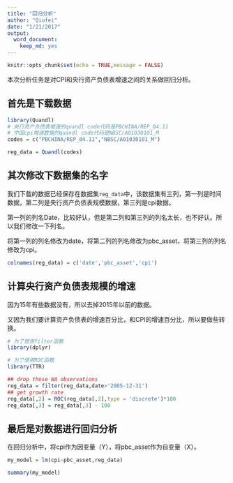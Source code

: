 ```yaml
---
title: "回归分析"
author: "Qiufei"
date: "1/21/2017"
output: 
  word_document: 
    keep_md: yes
---
```


```r

knitr::opts_chunk$set(echo = TRUE,message = FALSE)

```


本次分析任务是对CPI和央行资产负债表增速之间的关系做回归分析。

## 首先是下载数据

```r
library(Quandl)
# 央行资产负债表增速的quandl code代码是PBCHINA/REP_04.11
# 中国cpi增速数据的quandl code代码是NBSC/A01030101_M
codes = c("PBCHINA/REP_04.11","NBSC/A01030101_M")

reg_data = Quandl(codes)

```

## 其次修改下数据集的名字

我们下载的数据已经保存在数据集`reg_data`中，该数据集有三列，第一列是时间数据，第二列是央行资产负债表规模数据，第三列是cpi数据。

第一列的列名Date，比较好认，但是第二列和第三列的列名太长，也不好认。所以我们修改一下列名。

将第一列的列名修改为date，将第二列的列名修改为pbc_asset，将第三列的列名修改为cpi。

```r

colnames(reg_data) = c('date','pbc_asset','cpi')

```


## 计算央行资产负债表规模的增速

因为15年有些数据没有，所以去掉2015年以前的数据。

又因为我们要计算资产负债表的增速百分比，和CPI的增速百分比，所以要做些转换。

```r
# 为了使用filter函数
library(dplyr)

# 为了使用ROC函数
library(TTR)

## drop those NA observations
reg_data = filter(reg_data,date>'2005-12-31')
## get growth rate
reg_data[,2] = ROC(reg_data[,2],type = 'discrete')*100
reg_data[,3] = reg_data[,3] - 100

```


## 最后是对数据进行回归分析

在回归分析中，将cpi作为因变量（Y），将pbc_asset作为自变量（X）。

```r

my_model = lm(cpi~pbc_asset,reg_data)

summary(my_model)


```

